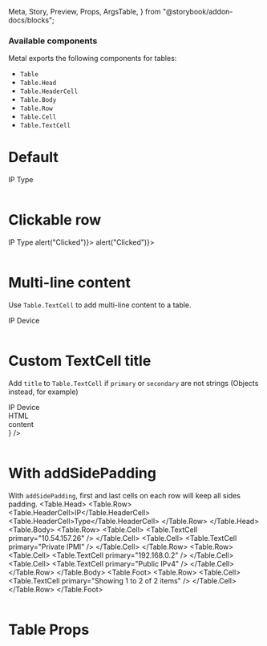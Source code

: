   Meta,
  Story,
  Preview,
  Props,
  ArgsTable,
} from "@storybook/addon-docs/blocks";

<Meta title="Table" component={Table} />

### Available components

Metal exports the following components for tables:

- `Table`
- `Table.Head`
- `Table.HeaderCell`
- `Table.Body`
- `Table.Row`
- `Table.Cell`
- `Table.TextCell`

# Default

<Preview>
  <Story name="Default">
    <Table>
      <Table.Head>
        <Table.Row>
          <Table.HeaderCell>IP</Table.HeaderCell>
          <Table.HeaderCell>Type</Table.HeaderCell>
        </Table.Row>
      </Table.Head>
      <Table.Body>
        <Table.Row>
          <Table.Cell>
            <Table.TextCell primary="10.54.157.26" />
          </Table.Cell>
          <Table.Cell>
            <Table.TextCell primary="Private IPMI" />
          </Table.Cell>
        </Table.Row>
        <Table.Row>
          <Table.Cell>
            <Table.TextCell primary="192.168.0.2" />
          </Table.Cell>
          <Table.Cell>
            <Table.TextCell primary="Public IPv4" />
          </Table.Cell>
        </Table.Row>
      </Table.Body>
        <Table.Foot>
        <Table.Row>
          <Table.Cell>
            <Table.TextCell primary="Showing 1 to 2 of 2 items" />
          </Table.Cell>
        </Table.Row>
        </Table.Foot>
    </Table>
  </Story>
</Preview>

# Clickable row

<Preview>
  <Story name="Clickable row">
    <Table>
      <Table.Head>
        <Table.Row>
          <Table.HeaderCell>IP</Table.HeaderCell>
          <Table.HeaderCell>Type</Table.HeaderCell>
        </Table.Row>
      </Table.Head>
      <Table.Body>
        <Table.Row onClick={() => alert("Clicked")}>
          <Table.Cell>
            <Table.TextCell primary="10.54.157.26" />
          </Table.Cell>
          <Table.Cell>
            <Table.TextCell primary="Private IPMI" />
          </Table.Cell>
        </Table.Row>
        <Table.Row onClick={() => alert("Clicked")}>
          <Table.Cell>
            <Table.TextCell primary="192.168.0.2" />
          </Table.Cell>
          <Table.Cell>
            <Table.TextCell primary="Public IPv4" />
          </Table.Cell>
        </Table.Row>
      </Table.Body>
    </Table>
  </Story>
</Preview>

# Multi-line content

Use `Table.TextCell` to add multi-line content to a table.

<Preview>
  <Story name="Multi-line content">
    <Table>
      <Table.Head>
        <Table.Row>
          <Table.HeaderCell>IP</Table.HeaderCell>
          <Table.HeaderCell>Device</Table.HeaderCell>
        </Table.Row>
      </Table.Head>
      <Table.Body>
        <Table.Row>
          <Table.Cell>
            <Table.TextCell primary="10.54.157.26" secondary="Private IPMI" />
          </Table.Cell>
          <Table.Cell>
            <Table.TextCell secondary="master-db-prod.maxihost.com" />
          </Table.Cell>
        </Table.Row>
        <Table.Row>
          <Table.Cell>
            <Table.TextCell primary="192.168.0.2" secondary="Public IPv4" />
          </Table.Cell>
          <Table.Cell>
            <Table.TextCell secondary="slave-db-prod.maxihost.com" />
          </Table.Cell>
        </Table.Row>
      </Table.Body>
    </Table>
  </Story>
</Preview>

# Custom TextCell title

Add `title` to `Table.TextCell` if `primary` or `secondary` are not strings (Objects instead, for example)

<Preview>
  <Story name="Custom TextCell title">
    <Table>
      <Table.Head>
        <Table.Row>
          <Table.HeaderCell>IP</Table.HeaderCell>
          <Table.HeaderCell>Device</Table.HeaderCell>
        </Table.Row>
      </Table.Head>
      <Table.Body>
        <Table.Row>
          <Table.Cell>
            <Table.TextCell title="HTML - content" primary={
            <div>
              <div> HTML </div>
              <div> content </div>
            </div>
          } />
          </Table.Cell>
          <Table.Cell>
            <Table.TextCell secondary="master-db-prod.maxihost.com" />
          </Table.Cell>
        </Table.Row>
      </Table.Body>
    </Table>
  </Story>
</Preview>

 # With addSidePadding
With `addSidePadding`, first and last cells on each row will keep all sides padding. 
<Preview> 
    <Story name="Add Side Padding">
      <Table addSidePadding>
        <Table.Head>
          <Table.Row>
            <Table.HeaderCell>IP</Table.HeaderCell>
            <Table.HeaderCell>Type</Table.HeaderCell>
          </Table.Row>
        </Table.Head>
        <Table.Body>
          <Table.Row>
            <Table.Cell>
              <Table.TextCell primary="10.54.157.26" />
            </Table.Cell>
            <Table.Cell>
              <Table.TextCell primary="Private IPMI" />
            </Table.Cell>
          </Table.Row>
          <Table.Row>
            <Table.Cell>
              <Table.TextCell primary="192.168.0.2" />
            </Table.Cell>
            <Table.Cell>
              <Table.TextCell primary="Public IPv4" />
            </Table.Cell>
          </Table.Row>
        </Table.Body>
          <Table.Foot>
          <Table.Row>
            <Table.Cell>
              <Table.TextCell primary="Showing 1 to 2 of 2 items" />
            </Table.Cell>
          </Table.Row>
          </Table.Foot>
      </Table>
    </Story> 
</Preview>

# Table Props

<ArgsTable of={Table} />
